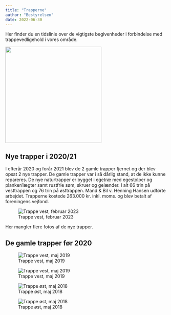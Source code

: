 ```yaml
---
title: "Trapperne"
author: "Bestyrelsen"
date: 2022-06-30
---
```



Her finder du en tidslinie over de vigtigste begivenheder i forbindelse med trappevedligehold i vores område.

![](nytrappe.jpg){width="300"}






## Nye trapper i 2020/21

I efterår 2020 og forår 2021 blev de 2 gamle trapper fjernet og der blev opsat 2 nye trapper. De gamle trapper var i så dårlig stand, at de ikke kunne repareres. De nye naturtrapper er bygget i egetræ med egestolper og planker/lægter samt rustfrie søm, skruer og gelænder. I alt 66 trin på vesttrappen og 76 trin på østtrappen.  Mand & Bil v. Henning Hansen udførte arbejdet. Trapperne kostede 263.000 kr. inkl. moms. og blev betalt af foreningens vejfond.

::: {layout-ncol=2}
![Trappe vest, februar 2023](nytrappeV1.jpeg){.nolightbox}

:::

Her mangler flere fotos af de nye trapper.


## De gamle trapper før 2020


::: {layout-ncol=2}
![Trappe vest, maj 2019](trappeV1.jpg){.nolightbox}

![Trappe vest, maj 2019](trappeV2.jpg){.nolightbox}
:::

::: {layout-ncol=2}
![Trappe øst, maj 2018](trappeØ1.jpg){.nolightbox}

![Trappe øst, maj 2018](trappeØ2.jpg){.nolightbox}
:::
